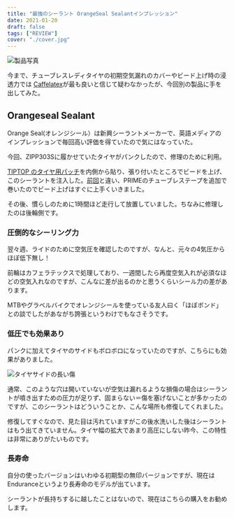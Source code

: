 ```yaml
---
title: "最強のシーラント OrangeSeal Sealantインプレッション"
date: 2021-01-20
draft: false
tags: ["REVIEW"]
cover: "./cover.jpg"
---
```


![製品写真](./cover.jpg)

今まで、チューブレスレディタイヤの初期空気漏れのカバーやビード上げ時の浸透力では [Caffelatex](https://www.chainreactioncycles.com/jp/ja/effetto-caffelatex-tubeless-fluid/rp-prod150131)が最も良いと信じて疑わなかったが、今回別の製品に手を出してみた。

## Orangeseal Sealant

<LinkBox
  url="https://www.wiggle.jp/orange-seal-endurance-%e3%82%b7%e3%83%bc%e3%83%a9%e3%83%b3%e3%83%88%e3%83%ac%e3%83%95%e3%82%a3%e3%83%ab"
  linkurl="https://ck.jp.ap.valuecommerce.com/servlet/referral?sid=3171302&pid=886932159&vc_url=https%3A%2F%2Fwww.wiggle.jp%2Forange-seal-endurance-%25e3%2582%25b7%25e3%2583%25bc%25e3%2583%25a9%25e3%2583%25b3%25e3%2583%2588%25e3%2583%25ac%25e3%2583%2595%25e3%2582%25a3%25e3%2583%25ab%3Futm_source%3Dvaluecommerce%26utm_medium%3Daffiliates%26utm_campaign%3Daffiliate-website"
/>

Orange Seal(オレンジシール）は新興シーラントメーカーで、英語メディアのインプレッションで毎回高い評価を得ていたので気にはなっていた。

今回、ZIPP303Sに履かせていたタイヤがパンクしたので、修理のために利用。

[TIPTOP のタイヤ用パッチ](https://amzn.to/36eW2g7)を内側から貼り、張り付いたところでビードを上げ、このシーラントを注入した。[前回](https://blog.gensobunya.net/post/2020/10/zip303s/)と違い、PRIMEのチューブレステープを追加で巻いたのでビード上げはすぐに上手くいきました。

その後、慣らしのために1時間ほど走行して放置していました。ちなみに修理したのは後輪側です。

### 圧倒的なシーリング力

翌々週、ライドのために空気圧を確認したのですが、なんと、元々の4気圧からほぼ低下無し！

前輪はカフェラテックスで処理しており、一週間したら再度空気入れが必須なほどの空気入れなのですが、こんなに差が出るのかと思うくらいシール力の差があります。

MTBやグラベルバイクでオレンジシールを使っている友人曰く「ほぼボンド」との談でしたがあながち誇張というわけでもなさそうです。

### 低圧でも効果あり

パンクに加えてタイヤのサイドもボロボロになっていたのですが、こちらにも効果がありました。

![タイヤサイドの長い傷](./sidecut.jpg)

通常、このような穴は開いていないが空気は漏れるような損傷の場合はシーラントが噴き出すための圧力が足りず、固まらない＝傷を塞げないことが多かったのですが、このシーラントはどういうことか、こんな場所も修復してくれました。

修復してすぐなので、見た目は汚れていますがこの後水洗いした後はシーラントはもう出てきていません。タイヤ幅の拡大であまり高圧にしない昨今、この特性は非常にありがたいものです。

### 長寿命

自分の使ったバージョンはいわゆる初期型の無印バージョンですが、現在はEnduranceというより長寿命のモデルが出ています。

シーラントが長持ちするに越したことはないので、現在はこちらの購入をお勧めします。

<LinkBox
  url="https://www.wiggle.jp/orange-seal-endurance-%e3%82%b7%e3%83%bc%e3%83%a9%e3%83%b3%e3%83%88%e3%83%ac%e3%83%95%e3%82%a3%e3%83%ab"
  linkurl="https://ck.jp.ap.valuecommerce.com/servlet/referral?sid=3171302&pid=886932159&vc_url=https%3A%2F%2Fwww.wiggle.jp%2Forange-seal-endurance-%25e3%2582%25b7%25e3%2583%25bc%25e3%2583%25a9%25e3%2583%25b3%25e3%2583%2588%25e3%2583%25ac%25e3%2583%2595%25e3%2582%25a3%25e3%2583%25ab%3Futm_source%3Dvaluecommerce%26utm_medium%3Daffiliates%26utm_campaign%3Daffiliate-website"
/>
